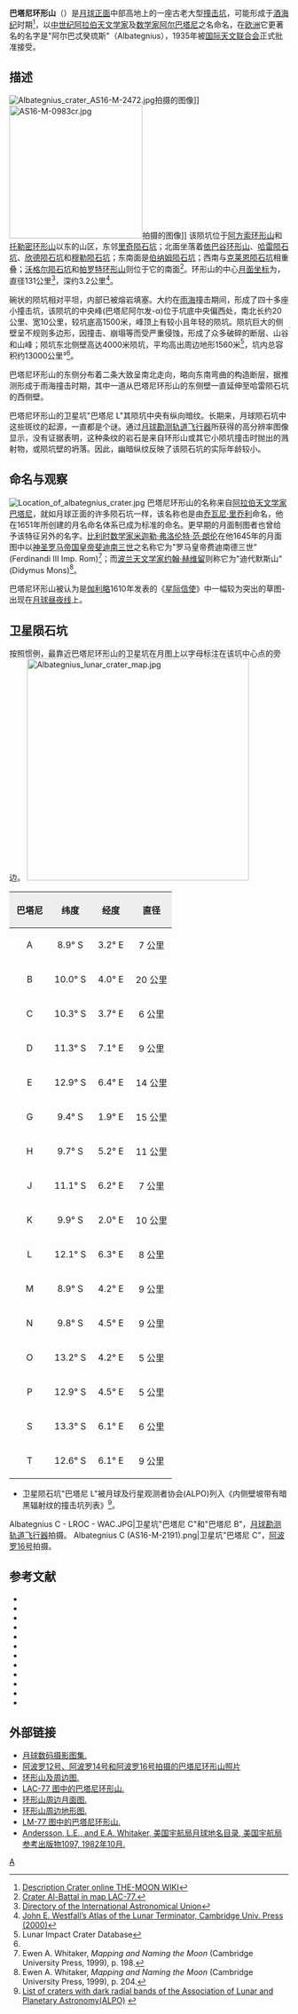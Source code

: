 {{lunar crater data
| image=Albategnius_iv_101_h2.jpg
|caption=[[月球轨道器4号|月球轨道器4号]]拍摄，巴塔尼环形山位于图像上部
| latitude=11.24
| N_or_S=S
| longitude=4.01
| E_or_W=E
| diameter=131 公里
| depth=3.2公里
| colong=356
| eponym=[[巴塔尼|阿尔巴塔尼]]
}}
'''巴塔尼环形山'''（{{lang-en|Albategnius}}）是[[月球正面|月球正面]]中部高地上的一座古老大型[[撞击坑|撞击坑]]，可能形成于[[酒海纪|酒海纪]]时期<ref>[http://the-moon.wikispaces.com/Albategnius Description Crater online THE-MOON WIKI]</ref>，以[[中世纪|中世纪]][[阿拉伯|阿拉伯]][[天文学家|天文学家]]及[[数学家|数学家]][[巴塔尼|阿尔巴塔尼]]之名命名，在[[欧洲|欧洲]]它更著名的名字是"阿尔巴忒癸琉斯"（Albategnius），1935年被[[国际天文联合会|国际天文联合会]]正式批准接受。

==描述==
[[Image:Albategnius_crater_AS16-M-2472.jpg|thumb]]拍摄的图像]]
[[Image:AS16-M-0983cr.jpg|240px]]拍摄的图像]]
该陨坑位于[[阿方索环形山|阿方索环形山]]和[[托勒密环形山|托勒密环形山]]以东的山区，东邻[[里奇陨石坑|里奇陨石坑]]；北面坐落着[[依巴谷环形山|依巴谷环形山]]、[[哈雷陨石坑|哈雷陨石坑]]、[[欣德陨石坑|欣德陨石坑]]和[[穆勒陨石坑|穆勒陨石坑]]；东南面是[[伯纳姆陨石坑|伯纳姆陨石坑]]；西南与[[克莱恩陨石坑|克莱恩陨石坑]]相重叠；[[沃格尔陨石坑|沃格尔陨石坑]]和[[帕罗特环形山|帕罗特环形山]]则位于它的南面<ref>[http://planetarynames.wr.usgs.gov/images/Lunar/lac_77_wac.pdf Crater Al-Battal in map LAC-77.]</ref>。环形山的中心[[月面坐标|月面坐标]]为{{Coord|11.24|S|4.01|E|globe:Moon|nogoogle=1|noosm=1|display=title,inline}}，
直径131公里<ref>[http://planetarynames.wr.usgs.gov/Feature/162 Directory of the International Astronomical Union]</ref>，深约3.2公里<ref>[http://fisherka.csolutionshosting.net/astronote/plan/craterdepth/html/CraterDepthFeatureNameWestfall.html John E. Westfall’s Atlas of the Lunar Terminator, Cambridge Univ. Press (2000)]</ref>。

碗状的陨坑相对平坦，内部已被熔岩填塞。大约在[[雨海|雨海]]撞击期间，形成了四十多座小撞击坑，该陨坑的中央峰(巴塔尼阿尔发-α)位于坑底中央偏西处，南北长约20公里、宽10公里，较坑底高1500米，峰顶上有较小且年轻的陨坑。陨坑巨大的侧壁呈不规则多边形，因撞击、崩塌等而受严重侵蚀，形成了众多破碎的断层、山谷和山峰；陨坑东北侧壁高达4000米陨坑，平均高出周边地形1560米<ref name=LICD>Lunar Impact Crater Database</ref>，坑内总容积约13000公里³<ref name="LICD"/>。

巴塔尼环形山的东侧分布着二条大致呈南北走向，略向东南弯曲的构造断层，据推测形成于雨海撞击时期，其中一道从巴塔尼环形山的东侧壁一直延伸至哈雷陨石坑的西侧壁。

巴塔尼环形山的卫星坑"巴塔尼 L"其陨坑中央有纵向暗纹。长期来，月球陨石坑中这些斑纹的起源，一直都是个谜。通过[[月球勘测轨道飞行器|月球勘测轨道飞行器]]所获得的高分辨率图像显示，没有证据表明，这种条纹的岩石是来自环形山或其它小陨坑撞击时抛出的溅射物，或陨坑壁的坍落。因此，幽暗纵纹反映了该陨石坑的实际年龄较小。

==命名与观察==
[[Image:Location_of_albategnius_crater.jpg|thumb]]
巴塔尼环形山的名称来自[[阿拉伯|阿拉伯]][[天文学家|天文学家]][[巴塔尼|巴塔尼]]，就如月球正面的许多陨石坑一样，该名称也是由[[乔瓦尼·巴蒂斯塔·里乔利|乔瓦尼·里乔利]]命名，他在1651年所创建的月名命名体系已成为标准的命名。更早期的月面制图者也曾给予该特征另外的名字。[[比利时|比利时]][[数学家|数学家]][[米迦勒·弗洛伦特·范·朗伦|米迦勒·弗洛伦特·范·朗伦]]在他1645年的月面图中以[[斐迪南三世_(神圣罗马帝国)|神圣罗马帝国皇帝斐迪南三世]]之名称它为"罗马皇帝费迪南德三世"(Ferdinandi III Imp. Rom)<ref>Ewen A. Whitaker, ''Mapping and Naming the Moon'' (Cambridge University Press, 1999), p. 198.</ref>；而[[波兰|波兰]][[天文学家|天文学家]][[约翰·赫维留|约翰·赫维留]]则称它为"迪代默斯山"(Didymus Mons)<ref>Ewen A. Whitaker, ''Mapping and Naming the Moon'' (Cambridge University Press, 1999), p. 204.</ref>。

巴塔尼环形山被认为是[[伽利略·伽利莱|伽利略]]1610年发表的《[[星际信使|星际信使]]》中一幅较为突出的草图-出现在[[月球昼夜线|月球昼夜线]]上。

==卫星陨石坑==
按照惯例，最靠近巴塔尼环形山的卫星坑在月图上以字母标注在该坑中心点的旁边。
[[Image:Albategnius_lunar_crater_map.jpg|400px]]
{| class="wikitable"
!width="25%" style="background:#eeeeee;" |巴塔尼
!width="25%" style="background:#eeeeee;" |纬度
!width="25%" style="background:#eeeeee;" |经度
!width="25%" style="background:#eeeeee;" |直径
|-
|align="center"|A
|align="center"|8.9° S
|align="center"|3.2° E
|align="center"|7 公里
|-
|align="center"|B
|align="center"|10.0° S
|align="center"|4.0° E
|align="center"|20 公里
|-
|align="center"|C
|align="center"|10.3° S
|align="center"|3.7° E
|align="center"|6 公里
|-
|align="center"|D
|align="center"|11.3° S
|align="center"|7.1° E
|align="center"|9 公里
|-
|align="center"|E
|align="center"|12.9° S
|align="center"|6.4° E
|align="center"|14 公里
|-
|align="center"|G
|align="center"|9.4° S
|align="center"|1.9° E
|align="center"|15 公里
|-
|align="center"|H
|align="center"|9.7° S
|align="center"|5.2° E
|align="center"|11 公里
|-
|align="center"|J
|align="center"|11.1° S
|align="center"|6.2° E
|align="center"|7 公里
|-
|align="center"|K
|align="center"|9.9° S
|align="center"|2.0° E
|align="center"|10 公里
|-
|align="center"|L
|align="center"|12.1° S
|align="center"|6.3° E
|align="center"|8 公里
|-
|align="center"|M
|align="center"|8.9° S
|align="center"|4.2° E
|align="center"|9 公里
|-
|align="center"|N
|align="center"|9.8° S
|align="center"|4.5° E
|align="center"|9 公里
|-
|align="center"|O
|align="center"|13.2° S
|align="center"|4.2° E
|align="center"|5 公里
|-
|align="center"|P
|align="center"|12.9° S
|align="center"|4.5° E
|align="center"|5 公里
|-
|align="center"|S
|align="center"|13.3° S
|align="center"|6.1° E
|align="center"|6 公里
|-
|align="center"|T
|align="center"|12.6° S
|align="center"|6.1° E
|align="center"|9 公里
|}
* 卫星陨石坑"巴塔尼 L"被月球及行星观测者协会(ALPO)列入《内侧壁坡带有暗黑辐射纹的撞击坑列表》<ref>[http://www.zone-vx.com/alpo-bcp-longlist.pdf List of craters with dark radial bands of the Association of Lunar and Planetary Astronomy(ALPO)] {{webarchive|url=https://web.archive.org/web/20131203025135/http://www.zone-vx.com/alpo-bcp-longlist.pdf |date=2013-12-03 }}</ref>。

<gallery>
Albategnius C - LROC - WAC.JPG|卫星坑"巴塔尼 C"和"巴塔尼 B"，[[月球勘测轨道飞行器|月球勘测轨道飞行器]]拍摄。
Albategnius C (AS16-M-2191).png|卫星坑"巴塔尼 C"，[[阿波罗16号|阿波罗16号]]拍摄。
</gallery>

==参考文献==
{{Reflist}}
{{refbegin}}
* {{cite book
  | last1 = Andersson
  | first1 = L. E.
  | last2 = Whitaker
  | first2 = E. A.
  | authorlink2 = Ewen Whitaker
  | date = 1982
  | title = [[NASA|NASA]] Catalogue of Lunar Nomenclature
  | publisher = NASA RP-1097
  | ref = harv
  }}
* {{cite web
  | last = Blue
  | first = Jennifer
  | date = July 25, 2007
  | title = Gazetteer of Planetary Nomenclature
  | publisher = [[United_States_Geological_Survey|USGS]]
  | url = http://planetarynames.wr.usgs.gov/Feature/162
  | accessdate = 2014-09-25
  | ref = harv
  }}
* {{cite book
  | last1 = Bussey
  | first1 = B.
  | authorlink1 = Ben Bussey
  | last2 = Spudis
  | first2 = P.
  | authorlink2 = Paul Spudis
  | date = 2004
  | title = The Clementine Atlas of the Moon
  | publisher = Cambridge University Press
  | location = New York
  | isbn = 978-0-521-81528-4
  | ref = harv
  }}
* {{cite book
  | last1 = Cocks
  | first1 = Elijah E.
  | last2 = Cocks
  | first2 = Josiah C.
  | date = 1995
  | title = Who's Who on the Moon: A Biographical Dictionary of Lunar Nomenclature
  | url = https://archive.org/details/isbn_9780936389271
  | publisher = Tudor Publishers
  | isbn = 978-0-936389-27-1
  | ref = harv
  }}
* {{cite web
  | last = McDowell
  | first = Jonathan
  | date = July 15, 2007
  | url = http://host.planet4589.org/astro/lunar/
  | title = Lunar Nomenclature
  | publisher = Jonathan's Space Report
  | accessdate = 2007-10-24
  | ref = harv
  }}
* {{cite journal| last1 = Menzel| first1 = D. H.| last2 = Minnaert| first2 = M.| last3 = Levin| first3 = B.| last4 = Dollfus| first4 = A.| last5 = Bell| first5 = B.| title = Report on Lunar Nomenclature by the Working Group of Commission 17 of the IAU| doi = 10.1007/BF00171763| journal = Space Science Reviews| volume = 12| issue = 2| pages = 136–186| year = 1971| pmid = | pmc =| bibcode = 1971SSRv...12..136M| ref = harv}}
* {{cite book
  | first = Patrick
  | last = Moore
  | authorlink = Patrick Moore
  | date = 2001
  | title = On the Moon
  | url = https://archive.org/details/patrickmooreonmo00patr
  | publisher = Sterling Publishing Co
  | isbn = 978-0-304-35469-6
  | ref = harv
  }}
* {{cite book
  | first = Fred W.
  | last = Price
  | date = 1988
  | title = The Moon Observer's Handbook
  | publisher = Cambridge University Press
  | isbn = 978-0-521-33500-3
  | ref = harv
  }}
* {{cite book
  | last = Rükl
  | first = Antonín
  | authorlink = Antonín Rükl
  | date = 1990
  | title = Atlas of the Moon
  | publisher = Kalmbach Books
  | isbn = 978-0-913135-17-4
  | ref = harv
  }}
* {{cite book
  | last = Webb
  | first = Rev. T. W.
  | authorlink = Thomas William Webb
  | date = 1962
  | title = Celestial Objects for Common Telescopes
  | url = https://archive.org/details/celestialobjects00webb
  | edition = 6th revised
  | publisher = Dover
  | isbn = 978-0-486-20917-3
  | ref = harv
  }}
* {{cite book
  | first = Ewen A.
  | last = Whitaker
  | authorlink = Ewen Whitaker
  | date = 1999
  | title = Mapping and Naming the Moon
  | publisher = Cambridge University Press
  | isbn = 978-0-521-62248-6
  | ref = harv
  }}
* {{cite book
  | first = Peter T.
  | last = Wlasuk
  | date = 2000
  | title = Observing the Moon
  | publisher = Springer
  | isbn = 978-1-85233-193-1
  | ref = harv
 }}
{{refend}}

==外部链接==
* [http://www.lpi.usra.edu/resources/lunar_orbiter/bin/srch_nam.shtml?Albategnius%7C0 月球数码摄影图集.]
* [http://www.lpi.usra.edu/resources/apollo/search/feature/?feature=Albategnius 阿波罗12号、阿波罗14号和阿波罗16号拍摄的巴塔尼环形山照片]
* [http://www.lpod.org/coppermine/thumbnails.php?album=search&type=full&search=Albategnius 环形山及周边图.]
* [http://www.lpi.usra.edu/resources/mapcatalog/LAC/lac77/ LAC-77 图中的巴塔尼环形山.]
* [http://www.lpi.usra.edu/resources/mapcatalog/usgs/I566/ 环形山周边月面图.]
* [http://www.lpi.usra.edu/resources/mapcatalog/LTO/lto77c1_1/ 环形山周边地形图.]
* [http://www.lpi.usra.edu/resources/mapcatalog/LM/lm77/ LM-77 图中的巴塔尼环形山.]
* [http://planet4589.org/astro/lunar/RP-1097.pdf Andersson, L.E., and E.A. Whitaker, 美国宇航局月球地名目录, 美国宇航局参考出版物1097, 1982年10月.]

[[Category:月球环形山|A]]
{{月球环形山 (A-B)}}